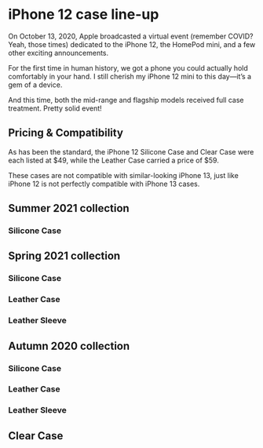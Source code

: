 
# iPhone 12 case line-up

On October 13, 2020, Apple broadcasted a virtual event (remember COVID? Yeah, those times) dedicated to the iPhone 12, the HomePod mini, and a few other exciting announcements.

For the first time in human history, we got a phone you could actually hold comfortably in your hand.
I still cherish my iPhone 12 mini to this day—it’s a gem of a device.

And this time, both the mid-range and flagship models received full case treatment. Pretty solid event!

## Pricing & Compatibility

As has been the standard, the iPhone 12 Silicone Case and Clear Case were each listed at \$49, while the Leather Case carried a price of \$59.

These cases are not compatible with similar-looking iPhone 13, just like iPhone 12 is not perfectly compatible with iPhone 13 cases.

## Summer 2021 collection

### Silicone Case

<CaseTableTabs series="iPhone 12" season="Summer 2021" material="Silicone Case" />

## Spring 2021 collection

### Silicone Case

<CaseTableTabs series="iPhone 12" season="Spring 2021" material="Silicone Case" />

### Leather Case

<CaseTableTabs series="iPhone 12" season="Spring 2021" material="Leather Case" />

### Leather Sleeve

<CaseTableTabs series="iPhone 12" season="Spring 2021" material="Leather Sleeve" />

## Autumn 2020 collection

### Silicone Case

<CaseTableTabs series="iPhone 12" season="Autumn 2020" material="Silicone Case" />

### Leather Case

<CaseTableTabs series="iPhone 12" season="Autumn 2020" material="Leather Case" />

### Leather Sleeve

<CaseTableTabs series="iPhone 12" season="Autumn 2020" material="Leather Sleeve" />

## Clear Case

<CaseTableTabs series="iPhone 12" season="Autumn 2020" material="Clear Case" />
